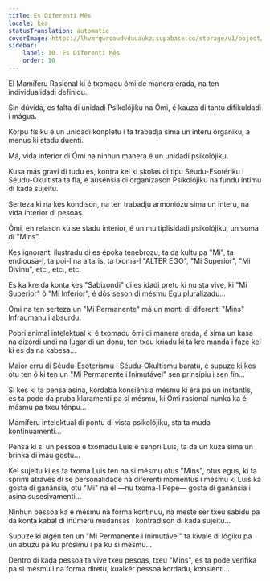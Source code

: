 ```yaml
---
title: Es Diferenti Mês
locale: kea
statusTranslation: automatic
coverImage: https://lhvmrqwrcowdvduuaukz.supabase.co/storage/v1/object/public/strapi-uploads/small_cover-tratado-de-psicologia-revolucionaria.webp-5e15e1cec4e0ebebcde5d7fc7565d8fd.webp
sidebar:
    label: 10. Es Diferenti Mês
    order: 10
---
```

El Mamíferu Rasional ki é txomadu ómi de manera erada, na ten individualidadi definidu.

Sin dúvida, es falta di unidadi Psikolójiku na Ómi, é kauza di tantu difikuldadi i mágua.

Korpu físiku é un unidadi konpletu i ta trabadja sima un interu órganiku, a menus ki stadu duenti.

Má, vida interior di Ómi na ninhun manera é un unidadi psikolójiku.

Kusa más gravi di tudu es, kontra kel ki skolas di tipu Séudu-Esotériku i Séudu-Okultista ta fla, é ausénsia di organizason Psikolójiku na fundu íntimu di kada sujeitu.

Serteza ki na kes kondison, na ten trabadju armoniózu sima un interu, na vida interior di pesoas.

Ómi, en relason ku se stadu interior, é un multiplisidadi psikolójiku, un soma di "Mins".

Kes ignoranti ilustradu di es époka tenebrozu, ta da kultu pa "Mi", ta endiousa-l, ta poi-l na altaris, ta txoma-l "ALTER EGO", "Mi Superior", "Mi Divinu", etc., etc., etc.

Es ka kre da konta kes "Sabixondi" di es idadi pretu ki nu sta vive, ki "Mi Superior" ô "Mi Inferior", é dôs seson di mésmu Egu pluralizadu...

Ómi na ten serteza un "Mi Permanente" má un monti di diferenti "Mins" Infraumanu i absurdu.

Pobri animal intelektual ki é txomadu ómi di manera erada, é sima un kasa na dizórdi undi na lugar di un donu, ten txeu kriadu ki ta kre manda i faze kel ki es da na kabesa...

Maior erru di Séudu-Esoterismu i Séudu-Okultismu baratu, é supuze ki kes otu ten ô ki ten un "Mi Permanente i Inimutável" sen prinsípiu i sen fin...

Si kes ki ta pensa asina, kordaba konsiénsia mésmu ki éra pa un instantis, es ta pode da pruba klaramenti pa si mésmu, ki Ómi rasional nunka ka é mésmu pa txeu ténpu...

Mamíferu intelektual di pontu di vista psikolójiku, sta ta muda kontinuamenti...

Pensa ki si un pessoa é txomadu Luis é senpri Luis, ta da un kuza sima un brinka di mau gostu...

Kel sujeitu ki es ta txoma Luis ten na si mésmu otus "Mins", otus egus, ki ta sprimi através di se personalidade na diferenti momentus i mésmu ki Luis ka gosta di ganánsia, otu "Mi" na el —nu txoma-l Pepe— gosta di ganánsia i asina susesivamenti...

Ninhun pessoa ka é mésmu na forma kontinuu, na meste ser txeu sabidu pa da konta kabal di inúmeru mudansas i kontradison di kada sujeitu...

Supuze ki algén ten un "Mi Permanente i Inimutável" ta kivale di lógiku pa un abuzu pa ku prósimu i pa ku si mésmu...

Dentro di kada pessoa ta vive txeu pesoas, txeu "Mins", es ta pode verifika pa si mésmu i na forma diretu, kualkér pessoa kordadu, konsienti...

